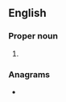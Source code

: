 {{also|sus|Sus|SUS|šus|-sus|sus'|šūs}}
==English==

===Proper noun===
{{en-proper noun}}

# {{lb|en|biblical}} {{abbreviation of|Susanna|lang=en}}

===Anagrams===
* {{l|en|USS}}
